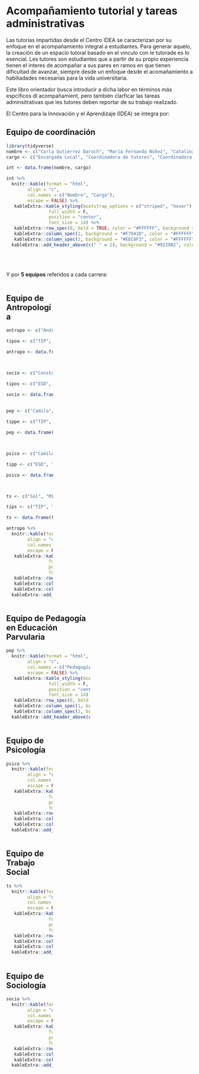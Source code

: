 # [Acompañamiento tutorial y tareas administrativas]{.orange} {.unnumbered style="styles.css"}

Las tutorías impartidas desde el Centro IDEA se caracterizan por su enfoque en el acompañamiento integral a estudiantes. Para generar aquelo, la creación de un espacio tutoral basado en el vinculo con le tutorade es lo esencial. Les tutores son estudiantes que a partir de su propio experiencia tienen el interes de acompañar a sus pares en ramos en que tienen dificultad de avanzar, siempre desde un enfoque desde el acomañamiento a habiliadades necesarias para la vida universitaria.

Este libro orientador busca introducir a dicha labor en términos más espcificos dl acompañamient, pero también clarficar las tareas adminsitrativas que les tutores deben reportar de su trabajo realizado.

El Centro para la Innovación y el Aprendizaje (IDEA) se integra por:

## Equipo de coordinación

```r
library(tidyverse)
nombre <- c("Carla Gutierrez Daroch", "María Fernanda Núñez", "Catalina Poblete")
cargo <- c("Encargada Local", "Coordinadora de tutores", "Coordinadora de tutores")

int <- data.frame(nombre, cargo)

int %>%
  knitr::kable(format = "html",
        align = "c",
        col.names = c("Nombre", "Cargo"),
        escape = FALSE) %>%
   kableExtra::kable_styling(bootstrap_options = c("striped", "hover"),
                full_width = F,
                position = "center",
                font_size = 14) %>%
   kableExtra::row_spec(0, bold = TRUE, color = "#FFFFFF", background = "#9229B2") %>%  # Encabezado
   kableExtra::column_spec(1, background = "#F7941D", color = "#FFFFFF", bold = TRUE) %>%
   kableExtra::column_spec(2, background = "#EEC8F3", color = "#FFFFFF", bold = TRUE) %>%
  kableExtra::add_header_above(c(" " = 2), background = "#9229B2", color = "white")  # barra superior
  
```

<br>
<br>
Y por **5 equipos** referidos a cada carrera:

::: {columns}
::: {.column width="25%"}
## Equipo de Antropología

```r
antropo <- c("Andrea", "Josefa", "Nabila", "Nataly")

tipoa <- c("TIP", "TIP", "TIP", "TIP")

antropo <- data.frame(antropo,tipoa)



socio <- c("Constanza", "Cristóbal", "Victoria", "Valentina", "Martín")

tipos <- c("ESD", "TIP", "TIP", "TIP", "TIP")

socio <- data.frame(socio,tipos)
  
  
pep <- c("Camila", "Daniela", "Esperanza")

tippe <- c("TIP", "TIP", "TIP")

pep <- data.frame(pep,tippe)



psico <- c("Camila", "Anahí", "Camilo", "Renatta", "Arandú",  "Andrea")

tipp <- c("ESD", "TIP", "TIP", "TIP", "TIP",  "TIP")

psico <- data.frame(psico,tipp)



ts <- c("Sol", "Millaray", "Francisca", "Mahely")

tips <- c("TIP", "TIP", "TIP", "TIP")

ts <- data.frame(ts,tips)

```

```r
antropo %>%
  knitr::kable(format = "html",
        align = "c",
        col.names = c("Antropología", "Tutora"),
        escape = FALSE) %>%
   kableExtra::kable_styling(bootstrap_options = c("striped", "hover"),
                full_width = F,
                position = "center",
                font_size = 14) %>%
   kableExtra::row_spec(0, bold = TRUE, color = "#FFFFFF", background = "#9229B2") %>%  # Encabezado
   kableExtra::column_spec(1, background = "#F7941D", color = "#FFFFFF", bold = TRUE) %>%
   kableExtra::column_spec(2, background = "#EEC8F3", color = "#FFFFFF", bold = TRUE) %>%
  kableExtra::add_header_above(c(" " = 2), background = "#9229B2", color = "white")  # barra superior
```
:::


::: {.column width="10%"}
:::

::: {.column width="45%"}
## Equipo de Pedagogía en Educación Parvularia

```r
pep %>%
  knitr::kable(format = "html",
        align = "c",
        col.names = c("Pedagogía en Educación Parvularia", "Tutora"),
        escape = FALSE) %>%
   kableExtra::kable_styling(bootstrap_options = c("striped", "hover"),
                full_width = F,
                position = "center",
                font_size = 14) %>%
   kableExtra::row_spec(0, bold = TRUE, color = "#FFFFFF", background = "#9229B2") %>%  # Encabezado
   kableExtra::column_spec(1, background = "#F7941D", color = "#FFFFFF", bold = TRUE) %>%
   kableExtra::column_spec(2, background = "#EEC8F3", color = "#FFFFFF", bold = TRUE) %>%
  kableExtra::add_header_above(c(" " = 2), background = "#9229B2", color = "white")  # barra superior

```
:::

:::

::: {columns}
::: {.column width="25%"}
## Equipo de Psicología
```r
psico %>%
  knitr::kable(format = "html",
        align = "c",
        col.names = c("Psicología", "Tutor/a"),
        escape = FALSE) %>%
   kableExtra::kable_styling(bootstrap_options = c("striped", "hover"),
                full_width = F,
                position = "center",
                font_size = 14) %>%
   kableExtra::row_spec(0, bold = TRUE, color = "#FFFFFF", background = "#9229B2") %>%  # Encabezado
   kableExtra::column_spec(1, background = "#F7941D", color = "#FFFFFF", bold = TRUE) %>%
   kableExtra::column_spec(2, background = "#EEC8F3", color = "#FFFFFF", bold = TRUE) %>%
  kableExtra::add_header_above(c(" " = 2), background = "#9229B2", color = "white")  # barra superior

```
:::

::: {.column width="8%"}
:::

::: {.column width="25%"}
## Equipo de Trabajo Social
```r
ts %>%
  knitr::kable(format = "html",
        align = "c",
        col.names = c("Trabajo Social", "Tutora"),
        escape = FALSE) %>%
   kableExtra::kable_styling(bootstrap_options = c("striped", "hover"),
                full_width = F,
                position = "center",
                font_size = 14) %>%
   kableExtra::row_spec(0, bold = TRUE, color = "#FFFFFF", background = "#9229B2") %>%  # Encabezado
   kableExtra::column_spec(1, background = "#F7941D", color = "#FFFFFF", bold = TRUE) %>%
   kableExtra::column_spec(2, background = "#EEC8F3", color = "#FFFFFF", bold = TRUE) %>%
  kableExtra::add_header_above(c(" " = 2), background = "#9229B2", color = "white")  # barra superior

```
:::

::: {.column width="8%"}
:::

::: {.column width="25%"}
## Equipo de Sociología

```r
socio %>%
  knitr::kable(format = "html",
        align = "c",
        col.names = c("Sociología", "Tutor/a"),
        escape = FALSE) %>%
   kableExtra::kable_styling(bootstrap_options = c("striped", "hover"),
                full_width = F,
                position = "center",
                font_size = 14) %>%
   kableExtra::row_spec(0, bold = TRUE, color = "#FFFFFF", background = "#9229B2") %>%  # Encabezado
   kableExtra::column_spec(1, background = "#F7941D", color = "#FFFFFF", bold = TRUE) %>%
   kableExtra::column_spec(2, background = "#EEC8F3", color = "#FFFFFF", bold = TRUE) %>%
  kableExtra::add_header_above(c(" " = 2), background = "#9229B2", color = "white")  # barra superior

```
:::


:::

